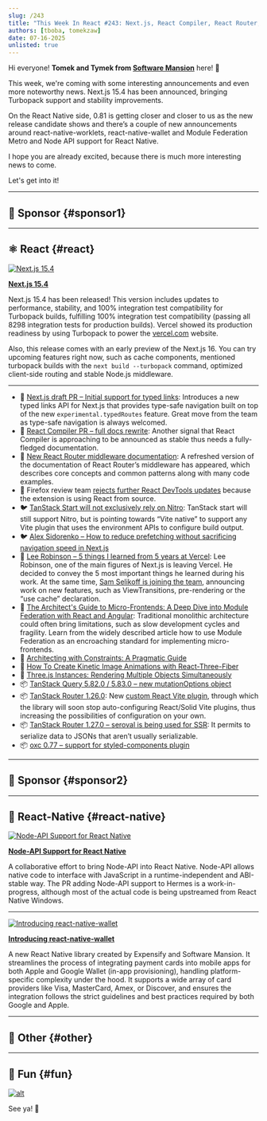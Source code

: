 ```yaml
---
slug: /243
title: "This Week In React #243: Next.js, React Compiler, React Router, TanStack Query, TanStack Router | Node API, RNWallet, Bundle Mode, Apple LLM, Metro, Radon, RNEF | Nuxt, Deno, zshy, TypeGPU, Rspack"
authors: [tboba, tomekzaw]
date: 07-16-2025
unlisted: true
---
```


Hi everyone! **Tomek and Tymek from [Software Mansion](https://swmansion.com/?utm_source=thisweekinreact)** here! 👋

This week, we're coming with some interesting announcements and even more noteworthy news. Next.js 15.4 has been announced, bringing Turbopack support and stability improvements.

On the React Native side, 0.81 is getting closer and closer to us as the new release candidate shows and there’s a couple of new announcements around react-native-worklets, react-native-wallet and Module Federation Metro and Node API support for React Native.

I hope you are already excited, because there is much more interesting news to come.

Let's get into it!

<!-- truncate -->


<Support />

---

## 💸 Sponsor {#sponsor1}

<Todo />

---

## ⚛️ React {#react}

[![Next.js 15.4](/emails/issues/243/nextjs.png)](https://nextjs.org/blog/next-15-4)

[**Next.js 15.4**](https://nextjs.org/blog/next-15-4)

Next.js 15.4 has been released! This version includes updates to performance, stability, and 100% integration test compatibility for Turbopack builds, fulfilling 100% integration test compatibility (passing all 8298 integration tests for production builds). Vercel showed its production readiness by using Turbopack to power the [vercel.com](http://vercel.com) website.

Also, this release comes with an early preview of the Next.js 16. You can try upcoming features right now, such as cache components, mentioned turbopack builds with the `next build --turbopack` command, optimized client-side routing and stable Node.js middleware.

---

- 👀 [Next.js draft PR – Initial support for typed links](https://github.com/vercel/next.js/pull/81528): Introduces a new typed links API for Next.js that provides type-safe navigation built on top of the new `experimental.typedRoutes` feature. Great move from the team as type-safe navigation is always welcomed.
- 👀 [React Compiler PR – full docs rewrite](https://github.com/reactjs/react.dev/pull/7868): Another signal that React Compiler is approaching to be announced as stable thus needs a fully-fledged documentation.
- 📖 [New React Router middleware documentation](https://reactrouter.com/how-to/middleware): A refreshed version of the documentation of React Router’s middleware has appeared, which describes core concepts and common patterns along with many code examples.
- 🦋 Firefox review team [rejects further React DevTools updates](https://bsky.app/profile/ricky.fm/post/3ltkxpo5ewk2i) because the extension is using React from source.
- 🐦 [TanStack Start will not exclusively rely on Nitro](https://x.com/tannerlinsley/status/1942979827566567807): TanStack start will still support Nitro, but is pointing towards “Vite native” to support any Vite plugin that uses the environment APIs to configure build output.
- 🐦 [Alex Sidorenko – How to reduce prefetching without sacrificing navigation speed in Next.js](https://x.com/asidorenko_/status/1944057336978391277)
- 📜 [Lee Robinson – 5 things I learned from 5 years at Vercel](https://leerob.com/vercel): Lee Robinson, one of the main figures of Next.js is leaving Vercel. He decided to convey the 5 most important things he learned during his work. At the same time, [Sam Selikoff is joining the team](https://x.com/samselikoff/status/1943325592260092298), announcing work on new features, such as ViewTransitions, pre-rendering or the “use cache” declaration.
- 📜 [The Architect's Guide to Micro-Frontends: A Deep Dive into Module Federation with React and Angular](https://developersvoice.com/blog/frontend/micro-frontends-with-react-and-angular/): Traditional monolithic architecture could often bring limitations, such as slow development cycles and fragility. Learn from the widely described article how to use Module Federation as an encroaching standard for implementing micro-frontends.
- 📜 [Architecting with Constraints: A Pragmatic Guide](https://www.lorenstew.art/blog/always-architect-with-contraints)
- 📜 [How To Create Kinetic Image Animations with React-Three-Fiber](https://tympanus.net/codrops/2025/07/09/how-to-create-kinetic-image-animations-with-react-three-fiber/)
- 📜 [Three.js Instances: Rendering Multiple Objects Simultaneously](https://tympanus.net/codrops/2025/07/10/three-js-instances-rendering-multiple-objects-simultaneously/)
- 📦 [TanStack Query 5.82.0 / 5.83.0 – new mutationOptions object](https://github.com/TanStack/query/releases/tag/v5.83.0)
- 📦 [TanStack Router 1.26.0](https://github.com/TanStack/router/releases/tag/v1.126.0): New [custom React Vite plugin](https://github.com/TanStack/router/discussions/2863#discussioncomment-13713677), through which the library will soon stop auto-configuring React/Solid Vite plugins, thus increasing the possibilities of configuration on your own.
- 📦 [TanStack Router 1.27.0 – seroval is being used for SSR](https://github.com/TanStack/router/releases/tag/v1.127.0): It permits to serialize data to JSONs that aren’t usually serializable.
- 📦 [oxc 0.77 – support for styled-components plugin](https://github.com/oxc-project/oxc/pull/12234)

<SubscribeFormEmbed placement="middle" />

---

## 💸 Sponsor {#sponsor2}

<Todo />

---

## 📱 React-Native {#react-native}

[![Node-API Support for React Native](/emails/issues/243/nodeapi.jpg)](https://www.callstack.com/blog/announcing-node-api-support-for-react-native)

[**Node-API Support for React Native**](https://www.callstack.com/blog/announcing-node-api-support-for-react-native)

A collaborative effort to bring Node-API into React Native. Node-API allows native code to interface with JavaScript in a runtime-independent and ABI-stable way. The PR adding Node-API support to Hermes is a work-in-progress, although most of the actual code is being upstreamed from React Native Windows.

---

[![Introducing react-native-wallet](/emails/issues/243/rnwallet.png)](https://blog.swmansion.com/introducing-react-native-wallet-90c1ee103d3e)

[**Introducing react-native-wallet**](https://blog.swmansion.com/introducing-react-native-wallet-90c1ee103d3e)

A new React Native library created by Expensify and Software Mansion. It streamlines the process of integrating payment cards into mobile apps for both Apple and Google Wallet (in-app provisioning), handling platform-specific complexity under the hood. It supports a wide array of card providers like Visa, MasterCard, Amex, or Discover, and ensures the integration follows the strict guidelines and best practices required by both Google and Apple.

<Todo />

---

## 🔀 Other {#other}

<Todo />

---

## 🤭 Fun {#fun}

<Todo />

[![alt](/emails/issues/243/meme.jpg)](https://x.com/thekitze/status/1943289841887641937)

See ya! 👋

